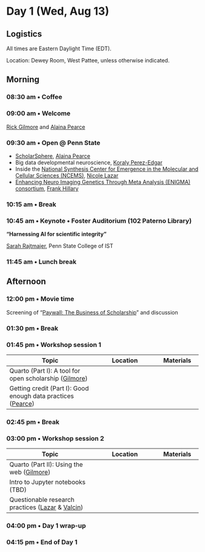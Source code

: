 # Day 1 (Wed, Aug 13)

::: {.callout-note}
## Logistics
All times are Eastern Daylight Time (EDT).

Location: Dewey Room, West Pattee, unless otherwise indicated.
:::

## Morning {- #day_1_am}

### 08:30 am • Coffee {-}

### 09:00 am • Welcome {-}

[Rick Gilmore](people.qmd#rick-gilmore) and [Alaina Pearce](people.qmd#alaina-pearce)

### 09:30 am • Open @ Penn State {- #day_1_plenary_1}

- [ScholarSphere](https://scholarsphere.psu.edu), [Alaina Pearce](people.qmd#alaina-pearce)
- Big data developmental neuroscience, [Koraly Perez-Edgar](presenters.qmd#koraly-pérez-edgar)
- Inside the [National Synthesis Center for Emergence in the Molecular and Cellular Sciences (NCEMS)](https://ncems.psu.edu), [Nicole Lazar](people.qmd#nicole-lazar)
- [Enhancing Neuro Imaging Genetics Through Meta Analysis (ENIGMA) consortium](https://enigma.ini.usc.edu), [Frank Hillary](people.qmd#frank-hillary)

### 10:15 am • Break  {-}

### 10:45 am • Keynote • Foster Auditorium (102 Paterno Library) {- #day_1_plenary_2}

**"Harnessing AI for scientific integrity"**

[Sarah Rajtmajer](people.qmd#sarah-rajtmajer), Penn State College of IST

### 11:45 am • Lunch break {-}

## Afternoon {- #day_1_pm}

### 12:00 pm • Movie time

Screening of "[Paywall: The Business of Scholarship](https://en.wikipedia.org/wiki/Paywall:_The_Business_of_Scholarship)" and discussion

### 01:30 pm • Break {-}

### 01:45 pm • Workshop session 1 {- #day_1_pm_session_1}

| Topic | Location | Materials |
|--------------|----------|-------|
| Quarto (Part I): A tool for open scholarship ([Gilmore](people.qmd#rick-gilmore)) | | |
| Getting credit (Part I): Good enough data practices ([Pearce](people.qmd#alaina-pearce)) | | |

### 02:45 pm • Break {-}

### 03:00 pm • Workshop session 2 {- #day_1_pm_session_2}

| Topic | Location | Materials |
|--------------|----------|-------|
| Quarto (Part II): Using the web ([Gilmore](people.qmd#rick-gilmore)) | | |
| Intro to Jupyter notebooks (TBD) | | |
| Questionable research practices ([Lazar](people.qmd#nicole-lazar) & [Valcin](people.qmd#jennifer-valcin))| | |

### 04:00 pm • Day 1 wrap-up

### 04:15 pm • End of Day 1 {-}
